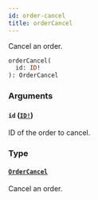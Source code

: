 ```yaml
---
id: order-cancel
title: orderCancel
---
```


Cancel an order.

```graphql
orderCancel(
  id: ID!
): OrderCancel

```

### Arguments

#### `id` ([`ID!`](/developer/api-reference/scalars/id))

ID of the order to cancel.

### Type

#### [`OrderCancel`](/developer/api-reference/objects/order-cancel)

Cancel an order.
